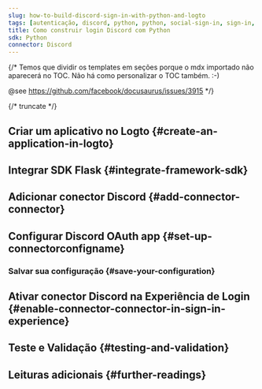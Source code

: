 ```yaml
---
slug: how-to-build-discord-sign-in-with-python-and-logto
tags: [autenticação, discord, python, python, social-sign-in, sign-in, login]
title: Como construir login Discord com Python
sdk: Python
connector: Discord
---
```


{/*
  Temos que dividir os templates em seções porque o mdx importado não aparecerá no TOC.
  Não há como personalizar o TOC também. :-)

  @see https://github.com/facebook/docusaurus/issues/3915
*/}




{/* truncate */}

<Intro connector={connector} sdk="Python" link="https://www.python.org" />

## Criar um aplicativo no Logto \{#create-an-application-in-logto}

<CreateApplication type="Aplicativo web tradicional" framework="Flask" />

## Integrar SDK Flask \{#integrate-framework-sdk}

<IntegrateSdk />

## Adicionar conector Discord \{#add-connector-connector}

<AddSocialConnector connector={connector} framework="Flask" />

## Configurar Discord OAuth app \{#set-up-connectorconfigname}

<ConnectorGuide />

### Salvar sua configuração \{#save-your-configuration}

<SaveYourConfiguration connector={connector} />

## Ativar conector Discord na Experiência de Login \{#enable-connector-connector-in-sign-in-experience}

<EnableSocialConnector connector={connector} />

## Teste e Validação \{#testing-and-validation}

<TestingAndValidation connector={connector} sdk="Python" />

## Leituras adicionais \{#further-readings}

<FurtherReadings />